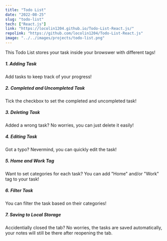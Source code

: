 ```yaml
---
title: "Todo List"
date: "2022-08-25"
slug: "todo-list"
tech: ["React.js"]
link: "https://locolin1204.github.io/Todo-List-React.js/"
repolink: "https://github.com/locolin1204/Todo-List-React.js"
image: "../../images/projects/todo-list.png"
---
```

This Todo List stores your task inside your browswer with different tags!

##### 1. Adding Task
Add tasks to keep track of your progress!

##### 2. Completed and Uncompleted Task
Tick the checkbox to set the completed and uncompleted task!

##### 3. Deleting Task
Added a wrong task? No worries, you can just delete it easily!

##### 4. Editing Task
Got a typo? Nevermind, you can quickly edit the task!

##### 5. Home and Work Tag
Want to set categories for each task? You can add "Home" and/or "Work" tag to your task!

##### 6. Filter Task
You can filter the task based on their categories!

##### 7. Saving to Local Storage
Accidentially closed the tab? No worries, the tasks are saved automatically, your notes will still be there after reopening the tab.
